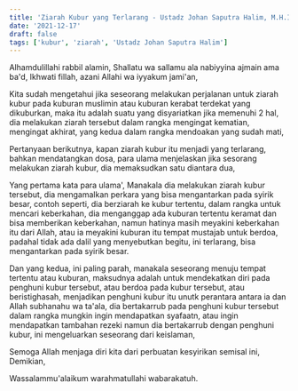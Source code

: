 ```yaml
---
title: 'Ziarah Kubur yang Terlarang - Ustadz Johan Saputra Halim, M.H.I. - Ceramah Singkat'
date: '2021-12-17'
draft: false
tags: ['kubur', 'ziarah', 'Ustadz Johan Saputra Halim']
---
```


Alhamdulillahi rabbil alamin, Shallatu wa sallamu ala nabiyyina ajmain ama ba'd, Ikhwati fillah, azani Allahi wa iyyakum jami'an,

Kita sudah mengetahui jika seseorang melakukan perjalanan untuk ziarah kubur pada kuburan muslimin atau kuburan kerabat terdekat yang dikuburkan, maka itu adalah suatu yang disyariatkan jika memenuhi 2 hal, dia melakukan ziarah tersebut dalam rangka mengingat kematian, mengingat akhirat, yang kedua dalam rangka mendoakan yang sudah mati,

Pertanyaan berikutnya, kapan ziarah kubur itu menjadi yang terlarang, bahkan mendatangkan dosa, para ulama menjelaskan jika sesorang melakukan ziarah kubur, dia memaksudkan satu diantara dua,

Yang pertama kata para ulama', Manakala dia melakukan ziarah kubur tersebut, dia mengamalkan perkara yang bisa mengantarkan pada syirik besar, contoh seperti, dia berziarah ke kubur tertentu, dalam rangka untuk mencari keberkahan, dia menganggap ada kuburan tertentu keramat dan bisa memberikan keberkahan, namun hatinya masih meyakini keberkahan itu dari Allah, atau ia meyakini kuburan itu tempat mustajab untuk berdoa, padahal tidak ada dalil yang menyebutkan begitu, ini terlarang, bisa mengantarkan pada syirik besar.

Dan yang kedua, ini paling parah, manakala seseorang menuju tempat tertentu atau kuburan, maksudnya adalah untuk mendekatkan diri pada penghuni kubur tersebut, atau berdoa pada kubur tersebut, atau beristighasah, menjadikan penghuni kubur itu unutk perantara antara ia dan Allah subhanahu wa ta'ala, dia bertakarrub pada penghuni kubur tersebut dalam rangka mungkin ingin mendapatkan syafaatn, atau ingin mendapatkan tambahan rezeki namun dia bertakarrub dengan penghuni kubur, ini mengeluarkan seseorang dari keislaman,

Semoga Allah menjaga diri kita dari perbuatan kesyirikan semisal ini, Demikian,

Wassalammu'alaikum warahmatullahi wabarakatuh.
